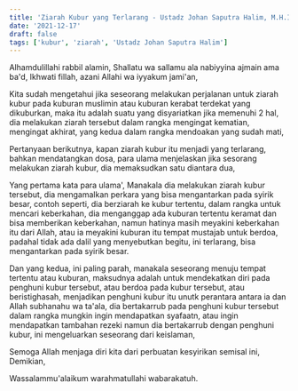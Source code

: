 ```yaml
---
title: 'Ziarah Kubur yang Terlarang - Ustadz Johan Saputra Halim, M.H.I. - Ceramah Singkat'
date: '2021-12-17'
draft: false
tags: ['kubur', 'ziarah', 'Ustadz Johan Saputra Halim']
---
```


Alhamdulillahi rabbil alamin, Shallatu wa sallamu ala nabiyyina ajmain ama ba'd, Ikhwati fillah, azani Allahi wa iyyakum jami'an,

Kita sudah mengetahui jika seseorang melakukan perjalanan untuk ziarah kubur pada kuburan muslimin atau kuburan kerabat terdekat yang dikuburkan, maka itu adalah suatu yang disyariatkan jika memenuhi 2 hal, dia melakukan ziarah tersebut dalam rangka mengingat kematian, mengingat akhirat, yang kedua dalam rangka mendoakan yang sudah mati,

Pertanyaan berikutnya, kapan ziarah kubur itu menjadi yang terlarang, bahkan mendatangkan dosa, para ulama menjelaskan jika sesorang melakukan ziarah kubur, dia memaksudkan satu diantara dua,

Yang pertama kata para ulama', Manakala dia melakukan ziarah kubur tersebut, dia mengamalkan perkara yang bisa mengantarkan pada syirik besar, contoh seperti, dia berziarah ke kubur tertentu, dalam rangka untuk mencari keberkahan, dia menganggap ada kuburan tertentu keramat dan bisa memberikan keberkahan, namun hatinya masih meyakini keberkahan itu dari Allah, atau ia meyakini kuburan itu tempat mustajab untuk berdoa, padahal tidak ada dalil yang menyebutkan begitu, ini terlarang, bisa mengantarkan pada syirik besar.

Dan yang kedua, ini paling parah, manakala seseorang menuju tempat tertentu atau kuburan, maksudnya adalah untuk mendekatkan diri pada penghuni kubur tersebut, atau berdoa pada kubur tersebut, atau beristighasah, menjadikan penghuni kubur itu unutk perantara antara ia dan Allah subhanahu wa ta'ala, dia bertakarrub pada penghuni kubur tersebut dalam rangka mungkin ingin mendapatkan syafaatn, atau ingin mendapatkan tambahan rezeki namun dia bertakarrub dengan penghuni kubur, ini mengeluarkan seseorang dari keislaman,

Semoga Allah menjaga diri kita dari perbuatan kesyirikan semisal ini, Demikian,

Wassalammu'alaikum warahmatullahi wabarakatuh.
